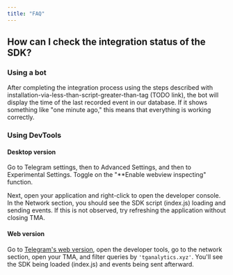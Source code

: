 ```yaml
---
title: "FAQ"
---
```


## How can I check the integration status of the SDK?

### Using a bot

After completing the integration process using the steps described with installation-via-less-than-script-greater-than-tag (TODO link), the bot will display the time of the last recorded event in our database. If it shows something like "one minute ago," this means that everything is working correctly.

### Using DevTools

#### Desktop version

Go to Telegram settings, then to Advanced Settings, and then to Experimental Settings. Toggle on the "**Enable webview inspecting" function.

Next, open your application and right-click to open the developer console. In the Network section, you should see the SDK script (index.js) loading and sending events. If this is not observed, try refreshing the application without closing TMA.

#### Web version

Go to [Telegram's web version](https://web.telegram.org/), open the developer tools, go to the network section, open your TMA, and filter queries by `'tganalytics.xyz'`. You'll see the SDK being loaded (index.js) and events being sent afterward.
